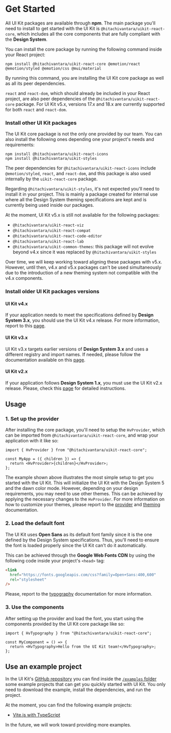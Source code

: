 
<Meta title="Overview/Get Started" />

# Get Started

All UI Kit packages are available through **npm**. The main package you'll need to install to get started with the UI Kit is `@hitachivantara/uikit-react-core`,
which includes all the core components that are fully compliant with the **Design System**.

You can install the core package by running the following command inside your React project:

```
npm install @hitachivantara/uikit-react-core @emotion/react @emotion/styled @emotion/css @mui/material
```

By running this command, you are installing the UI Kit core package as well as all its peer dependencies.

`react` and `react-dom`, which should already be included in your React project, are also peer dependencies of the `@hitachivantara/uikit-react-core` package.
For UI Kit v5.x, versions 17.x and 18.x are currently supported for both `react` and `react-dom`.

### Install other UI Kit packages

The UI Kit core package is not the only one provided by our team. You can also install the following ones depending one your project's needs and requirements:

```
npm install @hitachivantara/uikit-react-icons
npm install @hitachivantara/uikit-styles
```

The peer dependencies for `@hitachivantara/uikit-react-icons` include `@emotion/styled`, `react`, and `react-dom`, and this package is also used internally by the
`uikit-react-core` package.

Regarding `@hitachivantara/uikit-styles`, it's not expected you'll need to install it in your project. This is mainly a package created for internal use
where all the Design System theming specifications are kept and is currently being used inside our packages.

At the moment, UI Kit v5.x is still not available for the following packages:

- `@hitachivantara/uikit-react-viz`
- `@hitachivantara/uikit-react-compat`
- `@hitachivantara/uikit-react-code-editor`
- `@hitachivantara/uikit-react-lab`
- `@hitachivantara/uikit-common-themes`: this package will not evolve beyond v4.x since it was replaced by `@hitachivantara/uikit-styles`

Over time, we will keep working toward aligning these packages with v5.x. However, until then, v4.x and v5.x packages can't be used simultaneously due to the
introduction of a new theming system not compatible with the v4.x components.

### Install older UI Kit packages versions

#### UI Kit v4.x

If your application needs to meet the specifications defined by **Design System 3.x**, you should use the UI Kit v4.x release. For more information, report to this
[page](https://lumada-design.github.io/uikit/master/?path=/docs/overview-installation--page).

#### UI Kit v3.x

UI Kit v3.x targets earlier versions of **Design System 3.x** and uses a different registry and import names. If needed, please follow the documentation
available on this [page](https://lumada-design.github.io/uikit/v3-old-registry/?path=/docs/get-started-installation--page).

#### UI Kit v2.x

If your application follows **Design System 1.x**, you must use the UI Kit v2.x release. Please, check this
[page](https://lumada-design.github.io/uikit/v2.x/?path=/docs/get-started-installation--page) for detailed instructions.

## Usage

### 1. Set up the provider

After installing the core package, you'll need to setup the `HvProvider`, which can be imported from `@hitachivantara/uikit-react-core`,
and wrap your application with it like so:

```tsx
import { HvProvider } from "@hitachivantara/uikit-react-core";

const MyApp = ({ children }) => {
  return <HvProvider>{children}</HvProvider>;
};
```

The example shown above illustrates the most simple setup to get you started with the UI Kit. This will initialize the UI Kit with the Design System 5
and the dawn color mode. However, depending on your design requirements, you may need to use other themes. This can be achieved by applying the necessary
changes to the `HvProvider`. For more information on how to customize your themes, please report to the [provider](/docs/guides-provider--main#provider)
and [theming](/docs/guides-theming-theming--main#theming) documentation.

### 2. Load the default font

The UI Kit uses **Open Sans** as its default font family since it is the one defined by the Design System specifications. Thus, you'll need to ensure the font
is loaded properly since the UI Kit can't do it automatically.

This can be achieved through the **Google Web Fonts CDN** by using the following code inside your project's `<head>` tag:

```html
<link
  href="https://fonts.googleapis.com/css?family=Open+Sans:400,600"
  rel="stylesheet"
/>
```

Please, report to the [typography](/docs/foundation-typography--main) documentation for more information.

### 3. Use the components

After setting up the provider and load the font, you start using the components provided by the UI Kit core package like so:

```tsx
import { HvTypography } from "@hitachivantara/uikit-react-core";

const MyComponent = () => {
  return <HvTypography>Hello from the UI Kit team!</HvTypography>;
};
```

## Use an example project

In the UI Kit's [GitHub repository](https://github.com/lumada-design/hv-uikit-react) you can find inside the [`/examples` folder](https://github.com/lumada-design/hv-uikit-react/tree/next-mirage/examples)
some example projects that can get you quickly started with UI Kit. You only need to download the example, install the dependencies, and run the project.

At the moment, you can find the following example projects:

- [Vite.js with TypeScript](https://github.com/lumada-design/hv-uikit-react/tree/next-mirage/examples/uikit-vite-ts)

In the future, we will work toward providing more examples.
